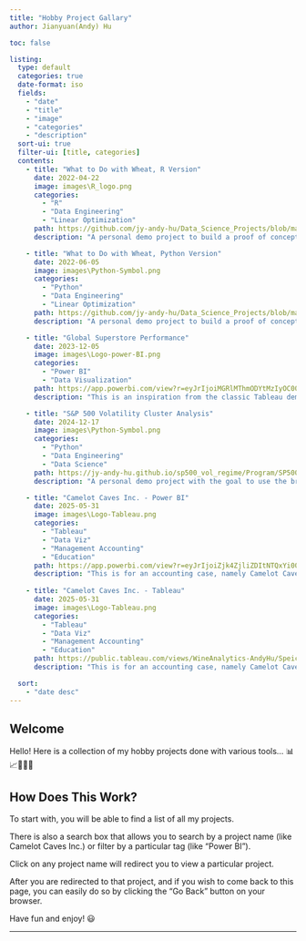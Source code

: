 ```yaml
---
title: "Hobby Project Gallary"
author: Jianyuan(Andy) Hu

toc: false

listing: 
  type: default
  categories: true
  date-format: iso
  fields: 
    - "date"
    - "title"
    - "image"
    - "categories"
    - "description"
  sort-ui: true
  filter-ui: [title, categories]
  contents: 
    - title: "What to Do with Wheat, R Version"
      date: 2022-04-22
      image: images\R_logo.png
      categories: 
        - "R"
        - "Data Engineering"
        - "Linear Optimization"
      path: https://github.com/jy-andy-hu/Data_Science_Projects/blob/main/What_to_Do_with_Wheat/What_to_Do_with_Wheat_R_Version.ipynb
      description: "A personal demo project to build a proof of concept for inventory purchase optimizer. Both R and Python versions are available. This is R version."

    - title: "What to Do with Wheat, Python Version"
      date: 2022-06-05
      image: images\Python-Symbol.png
      categories: 
        - "Python"
        - "Data Engineering"
        - "Linear Optimization"
      path: https://github.com/jy-andy-hu/Data_Science_Projects/blob/main/What_to_Do_with_Wheat/What_to_Do_with_Wheat.ipynb
      description: "A personal demo project to build a proof of concept for inventory purchase optimizer. Both R and Python versions are available. This is Python version."

    - title: "Global Superstore Performance"
      date: 2023-12-05
      image: images\Logo-power-BI.png
      categories: 
        - "Power BI"
        - "Data Visualization"
      path: https://app.powerbi.com/view?r=eyJrIjoiMGRlMThmODYtMzIyOC00NmJhLTliZGEtNTMzYWM0NGE5N2Q4IiwidCI6IjJlYTIwYzQ3LTNlZjUtNDNkNy1iZWQ3LWIwNDBmYzBhMzkyNiIsImMiOjZ9
      description: "This is an inspiration from the classic Tableau demo project - Global Superstore reimagined and expressed in Power BI."

    - title: "S&P 500 Volatility Cluster Analysis"
      date: 2024-12-17
      image: images\Python-Symbol.png
      categories: 
        - "Python"
        - "Data Engineering"
        - "Data Science"
      path: https://jy-andy-hu.github.io/sp500_vol_regime/Program/SP500_Vol_Clussters.html
      description: "A personal demo project with the goal to use the broad stock index S&P500 to model and understand the index volatility levels."

    - title: "Camelot Caves Inc. - Power BI"
      date: 2025-05-31
      image: images\Logo-Tableau.png
      categories: 
        - "Tableau"
        - "Data Viz"
        - "Management Accounting"
        - "Education"
      path: https://app.powerbi.com/view?r=eyJrIjoiZjk4ZjliZDItNTQxYi00ZWM5LTg2YzItMmUyZDdiNmY3OTYyIiwidCI6IjJlYTIwYzQ3LTNlZjUtNDNkNy1iZWQ3LWIwNDBmYzBhMzkyNiIsImMiOjZ9
      description: "This is for an accounting case, namely Camelot Caves Inc. See 'Visual Analytics for Camelot Caves Inc. (CCI)' in 'For Education' section for more details."
      
    - title: "Camelot Caves Inc. - Tableau"
      date: 2025-05-31
      image: images\Logo-Tableau.png
      categories: 
        - "Tableau"
        - "Data Viz"
        - "Management Accounting"
        - "Education"
      path: https://public.tableau.com/views/WineAnalytics-AndyHu/SpeicalNotes?:language=en-US&:sid=&:redirect=auth&:display_count=n&:origin=viz_share_link
      description: "This is for an accounting case, namely Camelot Caves Inc. See 'Visual Analytics for Camelot Caves Inc. (CCI)' in 'For Education' section for more details."

  sort: 
    - "date desc"
---
```


## Welcome

Hello! Here is a collection of my hobby projects done with various tools... 📊📈🧑🏻‍💻

## How Does This Work?

To start with, you will be able to find a list of all my projects. 

There is also a search box that allows you to search by a project name (like Camelot Caves Inc.) or filter by a particular tag (like "Power BI").

Click on any project name will redirect you to view a particular project.

After you are redirected to that project, and if you wish to come back to this page, you can easily do so by clicking the "Go Back" button on your browser. 

Have fun and enjoy! 😃

-------

